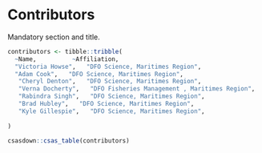 # Contributors

Mandatory section and title.

```r
contributors <- tibble::tribble(
  ~Name,          ~Affiliation,
  "Victoria Howse",   "DFO Science, Maritimes Region",
  "Adam Cook",   "DFO Science, Maritimes Region",
   "Cheryl Denton",   "DFO Science, Maritimes Region",
   "Verna Docherty",   "DFO Fisheries Management , Maritimes Region",
   "Rabindra Singh",   "DFO Science, Maritimes Region",
   "Brad Hubley",   "DFO Science, Maritimes Region",
   "Kyle Gillespie",   "DFO Science, Maritimes Region",
  
)
```

```r
csasdown::csas_table(contributors)
```
